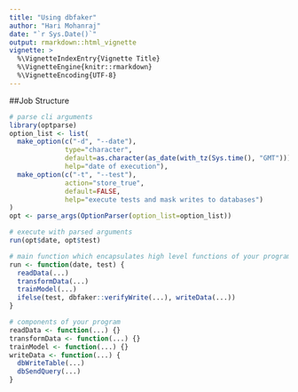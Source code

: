 ```yaml
---
title: "Using dbfaker"
author: "Hari Mohanraj"
date: "`r Sys.Date()`"
output: rmarkdown::html_vignette
vignette: >
  %\VignetteIndexEntry{Vignette Title}
  %\VignetteEngine{knitr::rmarkdown}
  %\VignetteEncoding{UTF-8}
---
```


##Job Structure
```r

# parse cli arguments 
library(optparse)
option_list <- list(
  make_option(c("-d", "--date"), 
              type="character", 
              default=as.character(as_date(with_tz(Sys.time(), "GMT"))),
              help="date of execution"),
  make_option(c("-t", "--test"),
              action="store_true",
              default=FALSE,
              help="execute tests and mask writes to databases")
)
opt <- parse_args(OptionParser(option_list=option_list))

# execute with parsed arguments
run(opt$date, opt$test)

# main function which encapsulates high level functions of your program
run <- function(date, test) {
  readData(...)
  transformData(...)
  trainModel(...)
  ifelse(test, dbfaker::verifyWrite(...), writeData(...))
}

# components of your program
readData <- function(...) {}
transformData <- function(...) {}
trainModel <- function(...) {}
writeData <- function(...) {
  dbWriteTable(...)
  dbSendQuery(...)
}

```

